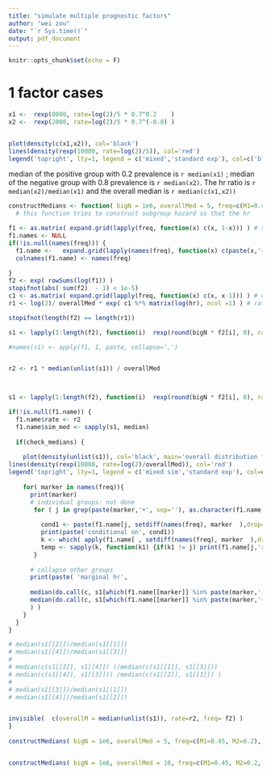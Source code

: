 ```yaml
---
title: "simulate multiple prognostic factors"
author: "wei zou"
date: "`r Sys.time()`"
output: pdf_document
---
```


```r
knitr::opts_chunk$set(echo = F)

```

# 1 factor cases

```r

x1 <-  rexp(8000, rate=log(2)/5 * 0.7^0.2    ) 
x2 <-  rexp(2000, rate=log(2)/5 * 0.7^(-0.8) ) 


plot(density(c(x1,x2)), col='black')
lines(density(rexp(10000, rate=log(2)/5)), col='red')
legend('topright', lty=1, legend = c('mixed','standard exp'), col=c('black','red'))

```

median of the positive group with 0.2 prevalence is `r median(x1)` ; median of the negative group with 0.8 prevalence is `r median(x2)`. The hr ratio is `r median(x2)/median(x1)` and the overall median is `r median(c(x1,x2))`

```r


constructMedians <- function( bigN = 1e6, overallMed = 5, freq=c(M1=0.45, M2=0.2), hr = c(0.7, 0.4), check_medians =F) {
  # this function tries to construct subgroup hazard so that the hr 

f1 <- as.matrix( expand.grid(lapply(freq, function(x) c(x, 1-x))) ) # subgroup frequencies
f1.names <- NULL
if(!is.null(names(freq))) {
  f1.name <-   expand.grid(lapply(names(freq), function(x) c(paste(x,'+', sep=''), paste(x,'-', sep=''))), stringsAsFactors = F  )   # subgroup frequencies
  colnames(f1.name) <- names(freq)
   
}  
f2 <- exp( rowSums(log(f1)) )
stopifnot(abs( sum(f2)  - 1) < 1e-5)
c1 <- as.matrix( expand.grid(lapply(freq, function(x) c(x, x-1))) ) # coefficients
r1 <- log(2)/ overallMed * exp( c1 %*% matrix(log(hr), ncol =1) ) # rate of exponential distribution

stopifnot(length(f2) == length(r1))

s1 <- lapply(1:length(f2), function(i)  rexp(round(bigN * f2[i], 0), rate=r1[i]))

#names(s1) <- apply(f1, 1, paste, collapse=',')


r2 <- r1 * median(unlist(s1)) / overallMed



s1 <- lapply(1:length(f2), function(i)  rexp(round(bigN * f2[i], 0), rate=r2[i]))

if(!is.null(f1.name)) {
  f1.name$rate <- r2
  f1.name$sim_med <- sapply(s1, median)
  
  if(check_medians) {
    
    plot(density(unlist(s1)), col='black', main='overall distribution from simulation')
lines(density(rexp(10000, rate=log(2)/overallMed)), col='red')
legend('topright', lty=1, legend = c('mixed sim','standard exp'), col=c('black','red'))
    
    for( marker in names(freq)){
      print(marker)
      # individual groups: not done
       for ( j in grep(paste(marker,'+', sep=''), as.character(f1.name[[marker]]), fixed = T )) {
         
         cond1 <- paste(f1.name[j, setdiff(names(freq), marker  ),drop=T], collapse = ',')
         print(paste('conditional on', cond1))
         k <- which( apply(f1.name[ , setdiff(names(freq), marker  ),drop=F], 1, paste, collapse = ',') == cond1)
         temp <- sapply(k, function(k1) {if(k1 != j) print(f1.name[j,'rate'] / f1.name[k1,'rate'])})
       }
      
      # collapse other groups
      print(paste( 'marginal hr',
      
      median(do.call(c, s1[which(f1.name[[marker]] %in% paste(marker,'-',sep=''))])) / 
      median(do.call(c, s1[which(f1.name[[marker]] %in% paste(marker,'+',sep=''))]))  
      ) )
    }
  }
}  

# median(s1[[2]])/median(s1[[1]])
# median(s1[[4]])/median(s1[[3]])
# 
# median(c(s1[[2]], s1[[4]]) )/median(c(s1[[1]], s1[[3]]))
# median(c(s1[[4]], s1[[3]])) /median(c(s1[[2]], s1[[1]]) )
# 
# median(s1[[3]])/median(s1[[1]])
# median(s1[[4]])/median(s1[[2]])


invisible(  c(overallM = median(unlist(s1)), rate=r2, freq= f2) )
}          
  
constructMedians( bigN = 1e6, overallMed = 5, freq=c(M1=0.45, M2=0.2), hr = c(0.7, 0.4), check_medians =T)


constructMedians( bigN = 1e6, overallMed = 10, freq=c(M1=0.45, M2=0.2, M3=0.3), hr = c(0.7, 0.55, 0.4), check_medians =T)

```
